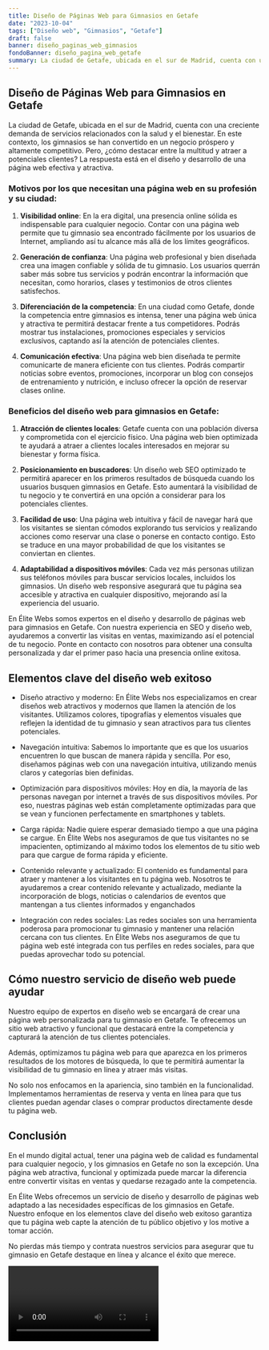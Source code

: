 ```yaml
---
title: Diseño de Páginas Web para Gimnasios en Getafe
date: "2023-10-04"
tags: ["Diseño web", "Gimnasios", "Getafe"]
draft: false
banner: diseño_paginas_web_gimnasios
fondoBanner: diseño_pagina_web_getafe
summary: La ciudad de Getafe, ubicada en el sur de Madrid, cuenta con una creciente demanda de servicios relacionados con la salud y el bienestar. En este contexto, los gimnasios se han convertido en un negocio próspero y altamente competitivo. Pero, ¿cómo destacar entre la multitud y atraer a potenciales clientes? La respuesta está en el diseño y desarrollo de una página web efectiva y atractiva.
---
```



## Diseño de Páginas Web para Gimnasios en Getafe

La ciudad de Getafe, ubicada en el sur de Madrid, cuenta con una creciente demanda de servicios relacionados con la salud y el bienestar. En este contexto, los gimnasios se han convertido en un negocio próspero y altamente competitivo. Pero, ¿cómo destacar entre la multitud y atraer a potenciales clientes? La respuesta está en el diseño y desarrollo de una página web efectiva y atractiva.

### Motivos por los que necesitan una página web en su profesión y su ciudad:

1. **Visibilidad online**: En la era digital, una presencia online sólida es indispensable para cualquier negocio. Contar con una página web permite que tu gimnasio sea encontrado fácilmente por los usuarios de Internet, ampliando así tu alcance más allá de los límites geográficos.

2. **Generación de confianza**: Una página web profesional y bien diseñada crea una imagen confiable y sólida de tu gimnasio. Los usuarios querrán saber más sobre tus servicios y podrán encontrar la información que necesitan, como horarios, clases y testimonios de otros clientes satisfechos.

3. **Diferenciación de la competencia**: En una ciudad como Getafe, donde la competencia entre gimnasios es intensa, tener una página web única y atractiva te permitirá destacar frente a tus competidores. Podrás mostrar tus instalaciones, promociones especiales y servicios exclusivos, captando así la atención de potenciales clientes.

4. **Comunicación efectiva**: Una página web bien diseñada te permite comunicarte de manera eficiente con tus clientes. Podrás compartir noticias sobre eventos, promociones, incorporar un blog con consejos de entrenamiento y nutrición, e incluso ofrecer la opción de reservar clases online.

### Beneficios del diseño web para gimnasios en Getafe:

1. **Atracción de clientes locales**: Getafe cuenta con una población diversa y comprometida con el ejercicio físico. Una página web bien optimizada te ayudará a atraer a clientes locales interesados en mejorar su bienestar y forma física.

2. **Posicionamiento en buscadores**: Un diseño web SEO optimizado te permitirá aparecer en los primeros resultados de búsqueda cuando los usuarios busquen gimnasios en Getafe. Esto aumentará la visibilidad de tu negocio y te convertirá en una opción a considerar para los potenciales clientes.

3. **Facilidad de uso**: Una página web intuitiva y fácil de navegar hará que los visitantes se sientan cómodos explorando tus servicios y realizando acciones como reservar una clase o ponerse en contacto contigo. Esto se traduce en una mayor probabilidad de que los visitantes se conviertan en clientes.

4. **Adaptabilidad a dispositivos móviles**: Cada vez más personas utilizan sus teléfonos móviles para buscar servicios locales, incluidos los gimnasios. Un diseño web responsive asegurará que tu página sea accesible y atractiva en cualquier dispositivo, mejorando así la experiencia del usuario.

En Élite Webs somos expertos en el diseño y desarrollo de páginas web para gimnasios en Getafe. Con nuestra experiencia en SEO y diseño web, ayudaremos a convertir las visitas en ventas, maximizando así el potencial de tu negocio. Ponte en contacto con nosotros para obtener una consulta personalizada y dar el primer paso hacia una presencia online exitosa.

<GifSeo />

<Cta />

## Elementos clave del diseño web exitoso

- Diseño atractivo y moderno: En Élite Webs nos especializamos en crear diseños web atractivos y modernos que llamen la atención de los visitantes. Utilizamos colores, tipografías y elementos visuales que reflejen la identidad de tu gimnasio y sean atractivos para tus clientes potenciales.

- Navegación intuitiva: Sabemos lo importante que es que los usuarios encuentren lo que buscan de manera rápida y sencilla. Por eso, diseñamos páginas web con una navegación intuitiva, utilizando menús claros y categorías bien definidas.

- Optimización para dispositivos móviles: Hoy en día, la mayoría de las personas navegan por internet a través de sus dispositivos móviles. Por eso, nuestras páginas web están completamente optimizadas para que se vean y funcionen perfectamente en smartphones y tablets.

- Carga rápida: Nadie quiere esperar demasiado tiempo a que una página se cargue. En Élite Webs nos aseguramos de que tus visitantes no se impacienten, optimizando al máximo todos los elementos de tu sitio web para que cargue de forma rápida y eficiente.

- Contenido relevante y actualizado: El contenido es fundamental para atraer y mantener a los visitantes en tu página web. Nosotros te ayudaremos a crear contenido relevante y actualizado, mediante la incorporación de blogs, noticias o calendarios de eventos que mantengan a tus clientes informados y enganchados

- Integración con redes sociales: Las redes sociales son una herramienta poderosa para promocionar tu gimnasio y mantener una relación cercana con tus clientes. En Élite Webs nos aseguramos de que tu página web esté integrada con tus perfiles en redes sociales, para que puedas aprovechar todo su potencial.

## Cómo nuestro servicio de diseño web puede ayudar

Nuestro equipo de expertos en diseño web se encargará de crear una página web personalizada para tu gimnasio en Getafe. Te ofrecemos un sitio web atractivo y funcional que destacará entre la competencia y capturará la atención de tus clientes potenciales.

Además, optimizamos tu página web para que aparezca en los primeros resultados de los motores de búsqueda, lo que te permitirá aumentar la visibilidad de tu gimnasio en línea y atraer más visitas.

No solo nos enfocamos en la apariencia, sino también en la funcionalidad. Implementamos herramientas de reserva y venta en línea para que tus clientes puedan agendar clases o comprar productos directamente desde tu página web.

## Conclusión

En el mundo digital actual, tener una página web de calidad es fundamental para cualquier negocio, y los gimnasios en Getafe no son la excepción. Una página web atractiva, funcional y optimizada puede marcar la diferencia entre convertir visitas en ventas y quedarse rezagado ante la competencia.

En Élite Webs ofrecemos un servicio de diseño y desarrollo de páginas web adaptado a las necesidades específicas de los gimnasios en Getafe. Nuestro enfoque en los elementos clave del diseño web exitoso garantiza que tu página web capte la atención de tu público objetivo y los motive a tomar acción.

No pierdas más tiempo y contrata nuestros servicios para asegurar que tu gimnasio en Getafe destaque en línea y alcance el éxito que merece.

<Video />

<CtaBot job="Gimnasios" city="Getafe" />

<Gmaps query="Getafe+españa+maps" />
